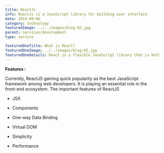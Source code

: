 ```yaml
---
title: ReactJs
info: ReactJs is a JavaScript library for building user interface.
date: 2019-09-06
category: technology
featuredImage: ../../images/blog-02.jpg
parent: services/development
type: service

featuredOneTitle: What is React?
featuredOneImage: ../../images/blog-02.jpg
featuredOneDetails: React is a flexible JavaScript library that is both declarative and efficient for building new user interfaces. React allows you to design and develop complex UIs from very small and isolated pieces of code referred to as "components".
---
```


**Features :**

Currently, ReactJS gaining quick popularity as the best JavaScript framework among web developers. It is playing an essential role in the front-end ecosystem. The important features of ReactJS

- JSX

- Components

- One-way Data Binding

- Virtual DOM

- Simplicity

- Performance
